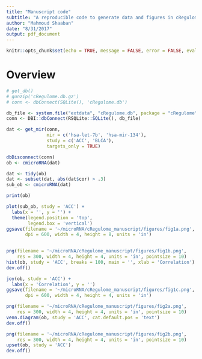 ```yaml
---
title: "Manuscript code"
subtitle: "A reproducible code to generate data and figures in cRegulome manuscript"
author: "Mahmoud Shaaban"
date: "8/31/2017"
output: pdf_document
---
```


```r
knitr::opts_chunk$set(echo = TRUE, message = FALSE, error = FALSE, eval = FALSE)
```

# Overview

```r
# get_db()
# gunzip('cRegulome.db.gz')
# conn <- dbConnect(SQLite(), 'cRegulome.db')
```

```r
db_file <- system.file("extdata", "cRegulome.db", package = "cRegulome")
conn <- DBI::dbConnect(RSQLite::SQLite(), db_file)
```

```r
dat <- get_mir(conn,
               mir = c('hsa-let-7b', 'hsa-mir-134'),
               study = c('ACC', 'BLCA'),
               targets_only = TRUE)

dbDisconnect(conn)
ob <- cmicroRNA(dat)
```

```r
dat <- tidy(ob)
dat <- subset(dat, abs(dat$cor) > .3)
sub_ob <- cmicroRNA(dat)
```

```r
print(ob)
```

```r
plot(sub_ob, study = 'ACC') +
  labs(x = '', y = '') +
  theme(legend.position = 'top',
        legend.box = 'vertical')
ggsave(filename = '~/microRNA/cRegulome_manuscript/figures/fig1a.png',
       dpi = 600, width = 4, height = 8, units = 'in')
  
```

```r
png(filename = '~/microRNA/cRegulome_manuscript/figures/fig1b.png',
    res = 300, width = 4, height = 4, units = 'in', pointsize = 10)
hist(ob, study = 'ACC', breaks = 100, main = '', xlab = 'Correlation')
dev.off()
```

```r
joy(ob, study = 'ACC') +
  labs(x = 'Correlation', y = '')
ggsave(filename = '~/microRNA/cRegulome_manuscript/figures/fig1c.png',
       dpi = 600, width = 4, height = 4, units = 'in')  
```

```r
png(filename = '~/microRNA/cRegulome_manuscript/figures/fig2a.png',
    res = 300, width = 4, height = 4, units = 'in', pointsize = 10)
venn.diagram(ob, study = 'ACC', cat.default.pos = 'text')
dev.off()
```

```r
png(filename = '~/microRNA/cRegulome_manuscript/figures/fig2b.png',
    res = 300, width = 4, height = 4, units = 'in', pointsize = 10)
upset(ob, study = 'ACC')
dev.off()
```

